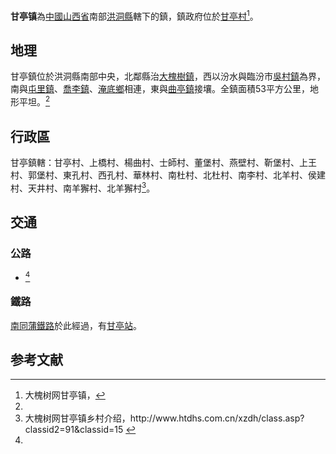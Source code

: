 '''甘亭镇'''為[[中國|中國]][[山西省|山西省]]南部[[洪洞縣|洪洞縣]]轄下的鎮，鎮政府位於[[甘亭村|甘亭村]]<ref name="大槐树网">大槐树网甘亭镇，{{cite web |url=http://www.htdhs.com.cn/xzdh/Article.asp?articleid=578 |title=存档副本 |accessdate=2007-06-23 |deadurl=yes |archiveurl=https://web.archive.org/web/20070927235415/http://www.htdhs.com.cn/xzdh/Article.asp?articleid=578 |archivedate=2007-09-27 }}</ref>。

==地理==
甘亭鎮位於洪洞縣南部中央，北鄰縣治[[大槐樹鎮|大槐樹鎮]]，西以汾水與臨汾市[[吳村鎮|吳村鎮]]為界，南與[[屯里鎮|屯里鎮]]、[[喬李鎮|喬李鎮]]、[[淹底鄉|淹底鄉]]相連，東與[[曲亭鎮|曲亭鎮]]接壤。全鎮面積53平方公里，地形平坦。<ref name="大槐树网"/>

==行政區==
甘亭鎮轄：甘亭村、上橋村、楊曲村、士師村、董堡村、燕壁村、靳堡村、上王村、郭堡村、東孔村、西孔村、華林村、南杜村、北杜村、南李村、北羊村、侯建村、天井村、南羊獬村、北羊獬村<ref>大槐树网甘亭镇乡村介绍，http://www.htdhs.com.cn/xzdh/class.asp?classid2=91&classid=15 {{Wayback|url=http://www.htdhs.com.cn/xzdh/class.asp?classid2=91&classid=15 |date=20070927235510 }}</ref>。

==交通==
===公路===
*{{中国国道名|309}}<ref name="大槐树网"/>

===鐵路===
[[南同蒲鐵路|南同蒲鐵路]]於此經過，有[[甘亭站|甘亭站]]。

==参考文献==
<div class="references-small">
<references />
</div>

{{shanxi-stub}}
{{洪洞县行政区划}}
